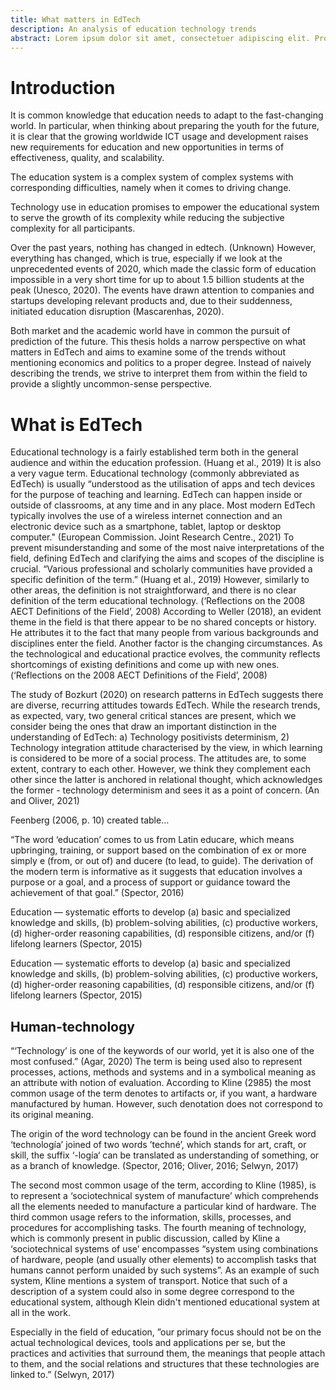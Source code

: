```yaml
---
title: What matters in EdTech
description: An analysis of education technology trends 
abstract: Lorem ipsum dolor sit amet, consectetuer adipiscing elit. Proin in tellus sit amet nibh dignissim sagittis. In sem justo, commodo ut, suscipit at, pharetra vitae, orci. Etiam posuere lacus quis dolor. Integer in sapien. Suspendisse sagittis ultrices augue. Fusce tellus. Aliquam erat volutpat. Nulla pulvinar eleifend sem. Duis ante orci, molestie vitae vehicula venenatis, tincidunt ac pede. Integer in sapien. Curabitur vitae diam non enim vestibulum interdum. Integer imperdiet lectus quis justo.
---
```


# Introduction

It is common knowledge that education needs to adapt to the fast-changing world. In particular, when thinking about preparing the youth for the future, it is clear that the growing worldwide ICT usage and development raises new requirements for education and new opportunities in terms of effectiveness, quality, and scalability.

The education system is a complex system of complex systems with corresponding difficulties, namely when it comes to driving change.

Technology use in education promises to empower the educational system to serve the growth of its complexity while reducing the subjective complexity for all participants.

Over the past years, nothing has changed in edtech. (Unknown) However, everything has changed, which is true, especially if we look at the unprecedented events of 2020, which made the classic form of education impossible in a very short time for up to about 1.5 billion students at the peak (Unesco, 2020). The events have drawn attention to companies and startups developing relevant products and, due to their suddenness, initiated education disruption (Mascarenhas, 2020). 

Both market and the academic world have in common the pursuit of prediction of the future. This thesis holds a narrow perspective on what matters in EdTech and aims to examine some of the trends without mentioning economics and politics to a proper degree. Instead of naively describing the trends, we strive to interpret them from within the field to provide a slightly uncommon-sense perspective.

# What is EdTech

Educational technology is a fairly established term both in the general audience and within the education profession. (Huang et al., 2019) It is also a very vague term. Educational technology (commonly abbreviated as EdTech) is usually “understood as the utilisation of apps and tech devices for the purpose of teaching and learning. EdTech can happen inside or outside of classrooms, at any time and in any place. Most modern EdTech typically involves the use of a wireless internet connection and an electronic device such as a smartphone, tablet, laptop or desktop computer." (European Commission. Joint Research Centre., 2021) To prevent misunderstanding and some of the most naive interpretations of the field, defining EdTech and clarifying the aims and scopes of the discipline is crucial. “Various professional and scholarly communities have provided a specific definition of the term.” (Huang et al., 2019) However, similarly to other areas, the definition is not straightforward, and there is no clear definition of the term educational technology. (‘Reflections on the 2008 AECT Definitions of the Field’, 2008) According to Weller (2018), an evident theme in the field is that there appear to be no shared concepts or history. He attributes it to the fact that many people from various backgrounds and disciplines enter the field. Another factor is the changing circumstances. As the technological and educational practice evolves, the community reflects shortcomings of existing definitions and come up with new ones. (‘Reflections on the 2008 AECT Definitions of the Field’, 2008)

The study of Bozkurt (2020) on research patterns in EdTech suggests there are diverse, recurring attitudes towards EdTech. While the research trends, as expected, vary, two general critical stances are present, which we consider being the ones that draw an important distinction in the understanding of EdTech: a) Technology positivists determinism, 2) Technology integration attitude characterised by the view, in which learning is considered to be more of a social process. The attitudes are, to some extent, contrary to each other. However, we think they complement each other since the latter is anchored in relational thought, which acknowledges the former - technology determinism and sees it as a point of concern. (An and Oliver, 2021)

Feenberg (2006, p. 10) created table…

“The word ‘education’ comes to us from Latin educare, which means upbringing, training, or support based on the combination of ex or more simply e (from, or out of) and ducere (to lead, to guide). The derivation of the modern term is informative as it suggests that education involves a purpose or a goal, and a process of support or guidance toward the achievement of that goal.” (Spector, 2016)

Education — systematic efforts to develop (a) basic and specialized knowledge and skills, (b) problem-solving abilities, (c) productive workers, (d) higher-order reasoning capabilities, (d) responsible citizens, and/or (f) lifelong learners (Spector, 2015)

Education — systematic efforts to develop (a) basic and specialized knowledge and skills, (b) problem-solving abilities, (c) productive workers, (d) higher-order reasoning capabilities, (d) responsible citizens, and/or (f) lifelong learners (Spector, 2015)


## Human-technology

“‘Technology’ is one of the keywords of our world, yet it is also one of the most confused.” (Agar, 2020) The term is being used also to represent processes, actions, methods and systems and in a symbolical meaning as an attribute with notion of evaluation. According to Kline (2985) the most common usage of the term denotes to artifacts or, if you want, a hardware manufactured by human. However, such denotation does not correspond to its original meaning.

The origin of the word technology can be found in the ancient Greek word ‘technología’ joined of two words ’techné’, which stands for art, craft, or skill, the suffix ‘-logía‘ can be translated as understanding of something, or as a branch of knowledge. (Spector, 2016; Oliver, 2016; Selwyn, 2017)

The second most common usage of the term, according to Kline (1985), is to represent a ‘sociotechnical system of manufacture’ which comprehends all the elements needed to manufacture a particular kind of hardware. The third common usage refers to the information, skills, processes, and procedures for accomplishing tasks. The fourth meaning of technology, which is commonly present in public discussion, called by Kline a ‘sociotechnical systems of use’ encompasses “system using combinations of hardware, people (and usually other elements) to accomplish tasks that humans cannot perform unaided by such systems”. As an example of such system, Kline mentions a system of transport. Notice that such of a description of a system could also in some degree correspond to the educational system, although Klein didn't mentioned educational system at all in the work.

Especially in the field of education, ”our primary focus should not be on the actual technological devices, tools and applications per se, but the practices and activities that surround them, the meanings that people attach to them, and the social relations and structures that these technologies are linked to.” (Selwyn, 2017)

